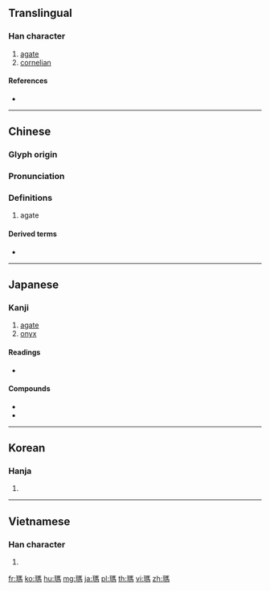 {{character info/new}}
{{also|玛}}
==Translingual==

===Han character===
{{Han char|rn=96|rad=玉|as=10|sn=14|four=11127|canj=MGSQF|ids=⿰𤣩馬}}

# [[agate]]
# [[cornelian]]

====References====
* {{Han ref|kx=0739.090|dkj=21156|dj=1149.140|hdz=21130.090|uh=746A|ud=29802|bh=BABF|bd=47807}}

----

==Chinese==
{{zh-forms|s=玛}}

===Glyph origin===
{{Han etym}}

===Pronunciation===
{{zh-pron
|m=mǎ
|c=maa5
|h=pfs=
|md=
|mn=má/qz,tw:bé/zz:bée
|mn_note=má - literary; bé/bée - vernacular
|w=
|mc=y
|oc=y
|cat=
}}

===Definitions===
{{zh-hanzi}}

# agate

====Derived terms====
* {{zh-l|瑪瑙}}

----

==Japanese==

===Kanji===
{{ja-kanji|grade=uc|rs=玉10}}

# [[agate]]
# [[onyx]]

====Readings====
* {{ja-readings|goon=[[め]] (me)|kanon=[[ば]] (ba)|kanyoon = [[ま]] (ma)}}

====Compounds====
* {{ja-r|縞瑪瑙|しまめのう}}
* {{ja-r|瑪瑙|めのう}}

----

==Korean==

===Hanja===
{{ko-hanja|hangeul=마|eumhun=|rv=ma|mr=ma|y=ma}}

# {{defn|lang=ko|sort=玉10}}

----

==Vietnamese==

===Han character===
{{vi-hantu|[[mã]], [[mẽ]]|rs=玉10}}

# {{defn|lang=vi|sort=玉10}}

[[fr:瑪]]
[[ko:瑪]]
[[hu:瑪]]
[[mg:瑪]]
[[ja:瑪]]
[[pl:瑪]]
[[th:瑪]]
[[vi:瑪]]
[[zh:瑪]]